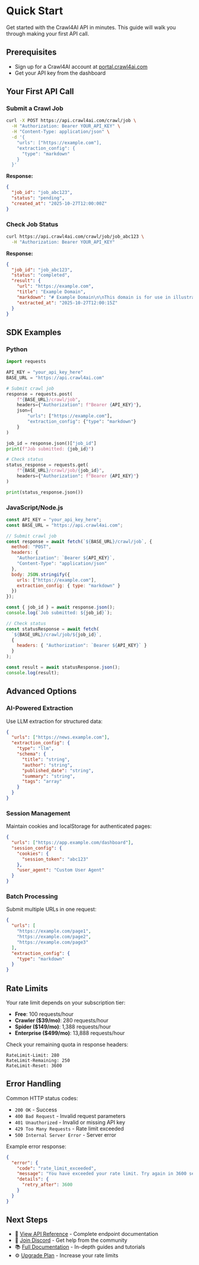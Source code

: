 # Quick Start

Get started with the Crawl4AI API in minutes. This guide will walk you through making your first API call.

## Prerequisites

- Sign up for a Crawl4AI account at [portal.crawl4ai.com](https://portal.crawl4ai.com)
- Get your API key from the dashboard

## Your First API Call

### Submit a Crawl Job

```bash
curl -X POST https://api.crawl4ai.com/crawl/job \
  -H "Authorization: Bearer YOUR_API_KEY" \
  -H "Content-Type: application/json" \
  -d '{
    "urls": ["https://example.com"],
    "extraction_config": {
      "type": "markdown"
    }
  }'
```

**Response:**

```json
{
  "job_id": "job_abc123",
  "status": "pending",
  "created_at": "2025-10-27T12:00:00Z"
}
```

### Check Job Status

```bash
curl https://api.crawl4ai.com/crawl/job/job_abc123 \
  -H "Authorization: Bearer YOUR_API_KEY"
```

**Response:**

```json
{
  "job_id": "job_abc123",
  "status": "completed",
  "result": {
    "url": "https://example.com",
    "title": "Example Domain",
    "markdown": "# Example Domain\n\nThis domain is for use in illustrative examples...",
    "extracted_at": "2025-10-27T12:00:15Z"
  }
}
```

## SDK Examples

### Python

```python
import requests

API_KEY = "your_api_key_here"
BASE_URL = "https://api.crawl4ai.com"

# Submit crawl job
response = requests.post(
    f"{BASE_URL}/crawl/job",
    headers={"Authorization": f"Bearer {API_KEY}"},
    json={
        "urls": ["https://example.com"],
        "extraction_config": {"type": "markdown"}
    }
)

job_id = response.json()["job_id"]
print(f"Job submitted: {job_id}")

# Check status
status_response = requests.get(
    f"{BASE_URL}/crawl/job/{job_id}",
    headers={"Authorization": f"Bearer {API_KEY}"}
)

print(status_response.json())
```

### JavaScript/Node.js

```javascript
const API_KEY = "your_api_key_here";
const BASE_URL = "https://api.crawl4ai.com";

// Submit crawl job
const response = await fetch(`${BASE_URL}/crawl/job`, {
  method: "POST",
  headers: {
    "Authorization": `Bearer ${API_KEY}`,
    "Content-Type": "application/json"
  },
  body: JSON.stringify({
    urls: ["https://example.com"],
    extraction_config: { type: "markdown" }
  })
});

const { job_id } = await response.json();
console.log(`Job submitted: ${job_id}`);

// Check status
const statusResponse = await fetch(
  `${BASE_URL}/crawl/job/${job_id}`,
  {
    headers: { "Authorization": `Bearer ${API_KEY}` }
  }
);

const result = await statusResponse.json();
console.log(result);
```

## Advanced Options

### AI-Powered Extraction

Use LLM extraction for structured data:

```json
{
  "urls": ["https://news.example.com"],
  "extraction_config": {
    "type": "llm",
    "schema": {
      "title": "string",
      "author": "string",
      "published_date": "string",
      "summary": "string",
      "tags": "array"
    }
  }
}
```

### Session Management

Maintain cookies and localStorage for authenticated pages:

```json
{
  "urls": ["https://app.example.com/dashboard"],
  "session_config": {
    "cookies": {
      "session_token": "abc123"
    },
    "user_agent": "Custom User Agent"
  }
}
```

### Batch Processing

Submit multiple URLs in one request:

```json
{
  "urls": [
    "https://example.com/page1",
    "https://example.com/page2",
    "https://example.com/page3"
  ],
  "extraction_config": {
    "type": "markdown"
  }
}
```

## Rate Limits

Your rate limit depends on your subscription tier:

- **Free**: 100 requests/hour
- **Crawler ($39/mo)**: 280 requests/hour
- **Spider ($149/mo)**: 1,388 requests/hour
- **Enterprise ($499/mo)**: 13,888 requests/hour

Check your remaining quota in response headers:

```
RateLimit-Limit: 280
RateLimit-Remaining: 250
RateLimit-Reset: 3600
```

## Error Handling

Common HTTP status codes:

- `200 OK` - Success
- `400 Bad Request` - Invalid request parameters
- `401 Unauthorized` - Invalid or missing API key
- `429 Too Many Requests` - Rate limit exceeded
- `500 Internal Server Error` - Server error

Example error response:

```json
{
  "error": {
    "code": "rate_limit_exceeded",
    "message": "You have exceeded your rate limit. Try again in 3600 seconds.",
    "details": {
      "retry_after": 3600
    }
  }
}
```

## Next Steps

- 📖 [View API Reference](/api) - Complete endpoint documentation
- 💬 [Join Discord](https://discord.gg/crawl4ai) - Get help from the community
- 📚 [Full Documentation](https://docs.crawl4ai.com) - In-depth guides and tutorials
- ⚙️ [Upgrade Plan](https://portal.crawl4ai.com/pricing) - Increase your rate limits
